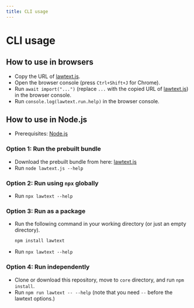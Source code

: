 ```yaml
---
title: CLI usage
---
```


# CLI usage

## How to use in browsers

- Copy the URL of [lawtext.js](/static/lawtext_bundles/browser/lawtext.js).
- Open the browser console (press `Ctrl+Shift+J` for Chrome).
- Run `await import("...")` (replace `...` with the copied URL of [lawtext.js](/static/lawtext_bundles/browser/lawtext.js)) in the browser console.
- Run `console.log(lawtext.run.help)` in the browser console.

## How to use in Node.js

- Prerequisites: [Node.js](https://nodejs.org/)

### Option 1: Run the prebuilt bundle

- Download the prebuilt bundle from here: [lawtext.js](/static/lawtext_bundles/node/lawtext.js)
- Run `node lawtext.js --help`

### Option 2: Run using `npx` globally

- Run `npx lawtext --help`

### Option 3: Run as a package

- Run the following command in your working directory (or just an empty directory).
  ```
  npm install lawtext
  ```
- Run `npx lawtext --help`

### Option 4: Run independently

- Clone or download this repository, move to `core` directory, and run `npm install`.
- Run `npm run lawtext -- --help` (note that you need `--` before the lawtext options.)